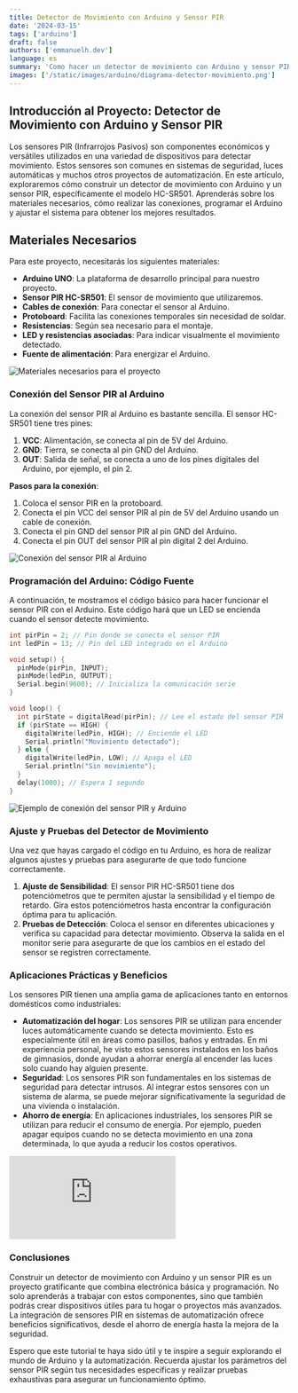 ```yaml
---
title: Detector de Movimiento con Arduino y Sensor PIR
date: '2024-03-15'
tags: ['arduino']
draft: false
authors: ['emmanuelh.dev']
language: es
summary: 'Como hacer un detector de movimiento con Arduino y sensor PIR'
images: ['/static/images/arduino/diagrama-detector-movimiento.png']
---
```


## Introducción al Proyecto: Detector de Movimiento con Arduino y Sensor PIR

Los sensores PIR (Infrarrojos Pasivos) son componentes económicos y versátiles utilizados en una variedad de dispositivos para detectar movimiento. Estos sensores son comunes en sistemas de seguridad, luces automáticas y muchos otros proyectos de automatización. En este artículo, exploraremos cómo construir un detector de movimiento con Arduino y un sensor PIR, específicamente el modelo HC-SR501. Aprenderás sobre los materiales necesarios, cómo realizar las conexiones, programar el Arduino y ajustar el sistema para obtener los mejores resultados.

## Materiales Necesarios

Para este proyecto, necesitarás los siguientes materiales:

- **Arduino UNO**: La plataforma de desarrollo principal para nuestro proyecto.
- **Sensor PIR HC-SR501**: El sensor de movimiento que utilizaremos.
- **Cables de conexión**: Para conectar el sensor al Arduino.
- **Protoboard**: Facilita las conexiones temporales sin necesidad de soldar.
- **Resistencias**: Según sea necesario para el montaje.
- **LED y resistencias asociadas**: Para indicar visualmente el movimiento detectado.
- **Fuente de alimentación**: Para energizar el Arduino.

![Materiales necesarios para el proyecto](/static/images/arduino/diagrama-detector-movimiento.png)

### Conexión del Sensor PIR al Arduino

La conexión del sensor PIR al Arduino es bastante sencilla. El sensor HC-SR501 tiene tres pines:

1. **VCC**: Alimentación, se conecta al pin de 5V del Arduino.
2. **GND**: Tierra, se conecta al pin GND del Arduino.
3. **OUT**: Salida de señal, se conecta a uno de los pines digitales del Arduino, por ejemplo, el pin 2.

**Pasos para la conexión**:

1. Coloca el sensor PIR en la protoboard.
2. Conecta el pin VCC del sensor PIR al pin de 5V del Arduino usando un cable de conexión.
3. Conecta el pin GND del sensor PIR al pin GND del Arduino.
4. Conecta el pin OUT del sensor PIR al pin digital 2 del Arduino.

![Conexión del sensor PIR al Arduino](/static/images/arduino/arduino-pir-montaje.png)

### Programación del Arduino: Código Fuente

A continuación, te mostramos el código básico para hacer funcionar el sensor PIR con el Arduino. Este código hará que un LED se encienda cuando el sensor detecte movimiento.

```cpp
int pirPin = 2; // Pin donde se conecta el sensor PIR
int ledPin = 13; // Pin del LED integrado en el Arduino

void setup() {
  pinMode(pirPin, INPUT);
  pinMode(ledPin, OUTPUT);
  Serial.begin(9600); // Inicializa la comunicación serie
}

void loop() {
  int pirState = digitalRead(pirPin); // Lee el estado del sensor PIR
  if (pirState == HIGH) {
    digitalWrite(ledPin, HIGH); // Enciende el LED
    Serial.println("Movimiento detectado");
  } else {
    digitalWrite(ledPin, LOW); // Apaga el LED
    Serial.println("Sin movimiento");
  }
  delay(1000); // Espera 1 segundo
}
```

![Ejemplo de conexión del sensor PIR y Arduino](/static/images/arduino/arduino-pir-montaje.png)

### Ajuste y Pruebas del Detector de Movimiento

Una vez que hayas cargado el código en tu Arduino, es hora de realizar algunos ajustes y pruebas para asegurarte de que todo funcione correctamente.

1. **Ajuste de Sensibilidad**: El sensor PIR HC-SR501 tiene dos potenciómetros que te permiten ajustar la sensibilidad y el tiempo de retardo. Gira estos potenciómetros hasta encontrar la configuración óptima para tu aplicación.
2. **Pruebas de Detección**: Coloca el sensor en diferentes ubicaciones y verifica su capacidad para detectar movimiento. Observa la salida en el monitor serie para asegurarte de que los cambios en el estado del sensor se registren correctamente.

### Aplicaciones Prácticas y Beneficios

Los sensores PIR tienen una amplia gama de aplicaciones tanto en entornos domésticos como industriales:

- **Automatización del hogar**: Los sensores PIR se utilizan para encender luces automáticamente cuando se detecta movimiento. Esto es especialmente útil en áreas como pasillos, baños y entradas. En mi experiencia personal, he visto estos sensores instalados en los baños de gimnasios, donde ayudan a ahorrar energía al encender las luces solo cuando hay alguien presente.
- **Seguridad**: Los sensores PIR son fundamentales en los sistemas de seguridad para detectar intrusos. Al integrar estos sensores con un sistema de alarma, se puede mejorar significativamente la seguridad de una vivienda o instalación.
- **Ahorro de energía**: En aplicaciones industriales, los sensores PIR se utilizan para reducir el consumo de energía. Por ejemplo, pueden apagar equipos cuando no se detecta movimiento en una zona determinada, lo que ayuda a reducir los costos operativos.

<div className="h-[315px] max-h-[500px] max-w-full lg:w-[560px]">
  <iframe
    className="h-full w-full"
    src="https://www.youtube-nocookie.com/embed/MqxLa4vo4Ok?si=X5ScN6tbPixb3NRQ"
    title="Tutorial de Proteus: Crear un Contador Ascendente/Descendente 00-99 con el IC 74190"
    frameBorder="0"
    allow="accelerometer; autoplay; clipboard-write; encrypted-media; gyroscope; picture-in-picture; web-share"
    referrerPolicy="strict-origin-when-cross-origin"
    allowFullScreen
  ></iframe>
</div>

### Conclusiones

Construir un detector de movimiento con Arduino y un sensor PIR es un proyecto gratificante que combina electrónica básica y programación. No solo aprenderás a trabajar con estos componentes, sino que también podrás crear dispositivos útiles para tu hogar o proyectos más avanzados. La integración de sensores PIR en sistemas de automatización ofrece beneficios significativos, desde el ahorro de energía hasta la mejora de la seguridad.

Espero que este tutorial te haya sido útil y te inspire a seguir explorando el mundo de Arduino y la automatización. Recuerda ajustar los parámetros del sensor PIR según tus necesidades específicas y realizar pruebas exhaustivas para asegurar un funcionamiento óptimo.
